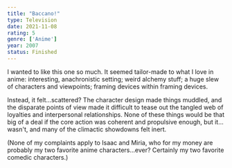 ```yaml
---
title: "Baccano!"
type: Television
date: 2021-11-08
rating: 5
genre: ['Anime']
year: 2007
status: Finished
---
```


I wanted to like this one so much. It seemed tailor-made to what I love in anime: interesting, anachronistic setting; weird alchemy stuff; a huge slew of characters and viewpoints; framing devices within framing devices.

Instead, it felt...scattered? The character design made things muddled, and the disparate points of view made it difficult to tease out the tangled web of loyalties and interpersonal relationships. None of these things would be that big of a deal if the core action was coherent and propulsive enough, but it... wasn't, and many of the climactic showdowns felt inert.

(None of my complaints apply to Isaac and Miria, who for my money are probably my two favorite anime characters...ever? Certainly my two favorite comedic characters.)
